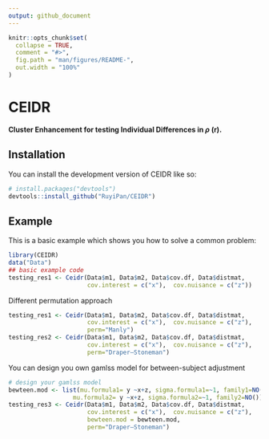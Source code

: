 ```yaml
---
output: github_document
---
```


<!-- README.md is generated from README.Rmd. Please edit that file -->

```r
knitr::opts_chunk$set(
  collapse = TRUE,
  comment = "#>",
  fig.path = "man/figures/README-",
  out.width = "100%"
)
```

# CEIDR

<!-- badges: start -->
<!-- badges: end -->

**Cluster Enhancement for testing Individual Differences in $\rho$ (r).**

## Installation

You can install the development version of CEIDR like so:

```r
# install.packages("devtools")
devtools::install_github("RuyiPan/CEIDR")
```

## Example

This is a basic example which shows you how to solve a common problem:

```r
library(CEIDR)
data("Data")
## basic example code
testing_res1 <- Ceidr(Data$m1, Data$m2, Data$cov.df, Data$distmat, 
                      cov.interest = c("x"),  cov.nuisance = c("z"))
```

Different permutation approach
```r
testing_res1 <- Ceidr(Data$m1, Data$m2, Data$cov.df, Data$distmat,
                      cov.interest = c("x"),  cov.nuisance = c("z"),
                      perm="Manly")
testing_res2 <- Ceidr(Data$m1, Data$m2, Data$cov.df, Data$distmat, 
                      cov.interest = c("x"),  cov.nuisance = c("z"),
                      perm="Draper–Stoneman")
```

You can design you own gamlss model for between-subject adjustment
```r
# design your gamlss model
bewteen.mod <- list(mu.formula1= y ~x+z, sigma.formula1=~1, family1=NO(),
                  mu.formula2= y ~x+z, sigma.formula2=~1, family2=NO())
testing_res3 <- Ceidr(Data$m1, Data$m2, Data$cov.df, Data$distmat, 
                      cov.interest = c("x"),  cov.nuisance = c("z"),
                      bewteen.mod = bewteen.mod,
                      perm="Draper–Stoneman")
```




